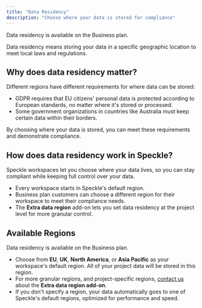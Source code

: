 ```yaml
---
title: "Data Residency"
description: "Choose where your data is stored for compliance"
---
```


<Note>Data residency is available on the Business plan.</Note>

Data residency means storing your data in a specific geographic location to meet local laws and regulations.

## Why does data residency matter?

Different regions have different requirements for where data can be stored:

- GDPR requires that EU citizens' personal data is protected according to European standards, no matter where it's stored or processed.
- Some government organizations in countries like Australia must keep certain data within their borders.

By choosing where your data is stored, you can meet these requirements and demonstrate compliance.

## How does data residency work in Speckle?

Speckle workspaces let you choose where your data lives, so you can stay compliant while keeping full control over your data.

- Every workspace starts in Speckle's default region.
- Business plan customers can choose a different region for their workspace to meet their compliance needs.
- The **Extra data region** add-on lets you set data residency at the project level for more granular control.

## Available Regions

Data residency is available on the Business plan.

- Choose from **EU**, **UK**, **North America**, or **Asia Pacific** as your workspace's default region. All of your project data will be stored in this region.
- For more granular regions, and project-specific regions, <a href="mailto:billing@speckle.systems">contact us</a> about the **Extra data region add-on**.
- If you don't specify a region, your data automatically goes to one of Speckle's default regions, optimized for performance and speed.

